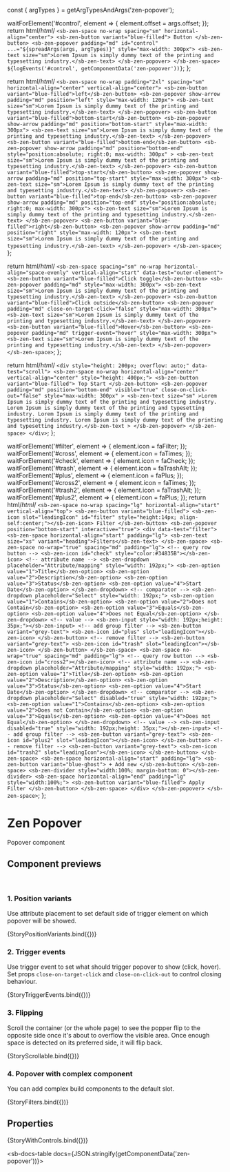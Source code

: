 const { argTypes } = getArgTypesAndArgs('zen-popover');

<Meta title="Containers/Popover" component="zen-popover" argTypes={argTypes} />

  waitForElement('#control', element => {
    element.offset = args.offset;
  });
  return html/*html*/ `
    <sb-zen-space no-wrap spacing="sm" horizontal-align="center">
      <sb-zen-button variant="blue-filled"> Button </sb-zen-button>
      <sb-zen-popover padding="md" id="control" ...="${spreadArgs(args, argTypes)}" style="max-width: 300px">
        <sb-zen-text size="sm">Lorem Ipsum is simply dummy text of the printing and typesetting industry.</sb-zen-text>
      </sb-zen-popover>
    </sb-zen-space>
    ${logEvents('#control', getComponentData('zen-popover'))}
  `;
};

  return html/*html*/ `
    <sb-zen-space no-wrap padding="2xl" spacing="sm" horizontal-align="center" vertical-align="center">
      <sb-zen-button variant="blue-filled">left</sb-zen-button>
      <sb-zen-popover show-arrow padding="md" position="left" style="max-width: 120px">
        <sb-zen-text size="sm">Lorem Ipsum is simply dummy text of the printing and typesetting industry.</sb-zen-text>
      </sb-zen-popover>
      <sb-zen-button variant="blue-filled">bottom-start</sb-zen-button>
      <sb-zen-popover show-arrow padding="md" position="bottom-start" style="max-width: 300px">
        <sb-zen-text size="sm">Lorem Ipsum is simply dummy text of the printing and typesetting industry.</sb-zen-text>
      </sb-zen-popover>
      <sb-zen-button variant="blue-filled">bottom-end</sb-zen-button>
      <sb-zen-popover
        show-arrow
        padding="md"
        position="bottom-end"
        style="position:absolute; right:0; max-width: 300px"
      >
        <sb-zen-text size="sm">Lorem Ipsum is simply dummy text of the printing and typesetting industry.</sb-zen-text>
      </sb-zen-popover>
      <sb-zen-button variant="blue-filled">top-start</sb-zen-button>
      <sb-zen-popover show-arrow padding="md" position="top-start" style="max-width: 300px">
        <sb-zen-text size="sm">Lorem Ipsum is simply dummy text of the printing and typesetting industry.</sb-zen-text>
      </sb-zen-popover>
      <sb-zen-button variant="blue-filled">top-end</sb-zen-button>
      <sb-zen-popover show-arrow padding="md" position="top-end" style="position:absolute; right:0; max-width: 300px">
        <sb-zen-text size="sm">Lorem Ipsum is simply dummy text of the printing and typesetting industry.</sb-zen-text>
      </sb-zen-popover>
      <sb-zen-button variant="blue-filled">right</sb-zen-button>
      <sb-zen-popover show-arrow padding="md" position="right" style="max-width: 120px">
        <sb-zen-text size="sm">Lorem Ipsum is simply dummy text of the printing and typesetting industry.</sb-zen-text>
      </sb-zen-popover>
    </sb-zen-space>
  `;
};

  return html/*html*/ `
    <sb-zen-space spacing="sm" no-wrap horizontal-align="space-evenly" vertical-align="start" data-test="outer-element">
      <sb-zen-button variant="blue-filled">Click toggle</sb-zen-button>
      <sb-zen-popover padding="md" style="max-width: 300px">
        <sb-zen-text size="sm">Lorem Ipsum is simply dummy text of the printing and typesetting industry.</sb-zen-text>
      </sb-zen-popover>
      <sb-zen-button variant="blue-filled">Click outside</sb-zen-button>
      <sb-zen-popover padding="md" close-on-target-click="false" style="max-width: 300px">
        <sb-zen-text size="sm">Lorem Ipsum is simply dummy text of the printing and typesetting industry.</sb-zen-text>
      </sb-zen-popover>
      <sb-zen-button variant="blue-filled">Hover</sb-zen-button>
      <sb-zen-popover padding="md" trigger-event="hover" style="max-width: 300px">
        <sb-zen-text size="sm">Lorem Ipsum is simply dummy text of the printing and typesetting industry.</sb-zen-text>
      </sb-zen-popover>
    </sb-zen-space>
  `;
};

  return html/*html*/ `
    <div style="height: 200px; overflow: auto;" data-test="scroll">
      <sb-zen-space no-wrap horizontal-align="center" vertical-align="center" style="height: 400px;">
        <sb-zen-button variant="blue-filled"> Top Start </sb-zen-button>
        <sb-zen-popover
          padding="md"
          position="bottom-end"
          visible="true"
          close-on-click-out="false"
          style="max-width: 300px"
        >
          <sb-zen-text size="sm"
            >Lorem Ipsum is simply dummy text of the printing and typesetting industry. Lorem Ipsum is simply dummy text
            of the printing and typesetting industry. Lorem Ipsum is simply dummy text of the printing and typesetting
            industry. Lorem Ipsum is simply dummy text of the printing and typesetting industry.</sb-zen-text
          >
        </sb-zen-popover>
      </sb-zen-space>
    </div>
  `;
};

  waitForElement('#filter', element => {
    element.icon = faFilter;
  });
  waitForElement('#cross', element => {
    element.icon = faTimes;
  });
  waitForElement('#check', element => {
    element.icon = faCheck;
  });
  waitForElement('#trash', element => {
    element.icon = faTrashAlt;
  });
  waitForElement('#plus', element => {
    element.icon = faPlus;
  });
  waitForElement('#cross2', element => {
    element.icon = faTimes;
  });
  waitForElement('#trash2', element => {
    element.icon = faTrashAlt;
  });
  waitForElement('#plus2', element => {
    element.icon = faPlus;
  });
  return html/*html*/ `
    <sb-zen-space no-wrap spacing="lg" horizontal-align="start" vertical-align="top">
      <sb-zen-button variant="blue-filled">
        <sb-zen-icon slot="leadingIcon" id="filter" style="height:14px; align-self:center;"></sb-zen-icon>
        Filter
      </sb-zen-button>
      <sb-zen-popover position="bottom-start" interactive="true">
        <div data-test="filter">
          <sb-zen-space horizontal-align="start" padding="lg">
            <sb-zen-text size="xs" variant="heading">Filters</sb-zen-text>
          </sb-zen-space>
          <sb-zen-space no-wrap="true" spacing="md" padding="lg">
            <!-- query row button -->
            <sb-zen-icon id="check" style="color:#34835B"></sb-zen-icon>
            <!-- attribute name -->
            <sb-zen-dropdown placeholder="Attribute/mapping" style="width: 192px;">
              <sb-zen-option value="1">Title</sb-zen-option>
              <sb-zen-option value="2">Description</sb-zen-option>
              <sb-zen-option value="3">Status</sb-zen-option>
              <sb-zen-option value="4">Start Date</sb-zen-option>
            </sb-zen-dropdown>
            <!-- comparator -->
            <sb-zen-dropdown placeholder="Select" style="width: 192px;">
              <sb-zen-option value="1">Contains</sb-zen-option>
              <sb-zen-option value="2">Does not Contain</sb-zen-option>
              <sb-zen-option value="3">Equals</sb-zen-option>
              <sb-zen-option value="4">Does not Equal</sb-zen-option>
            </sb-zen-dropdown>
            <!-- value -->
            <sb-zen-input style="width: 192px;height: 35px;"></sb-zen-input>
            <!-- add group filter -->
            <sb-zen-button variant="grey-text">
              <sb-zen-icon id="plus" slot="leadingIcon"></sb-zen-icon>
            </sb-zen-button>
            <!-- remove filter -->
            <sb-zen-button variant="grey-text">
              <sb-zen-icon id="trash" slot="leadingIcon"></sb-zen-icon>
            </sb-zen-button>
          </sb-zen-space>
          <sb-zen-space no-wrap="true" spacing="md" padding="lg">
            <!-- query row button -->
            <sb-zen-icon id="cross2"></sb-zen-icon>
            <!-- attribute name -->
            <sb-zen-dropdown placeholder="Attribute/mapping" style="width: 192px;">
              <sb-zen-option value="1">Title</sb-zen-option>
              <sb-zen-option value="2">Description</sb-zen-option>
              <sb-zen-option value="3">Status</sb-zen-option>
              <sb-zen-option value="4">Start Date</sb-zen-option>
            </sb-zen-dropdown>
            <!-- comparator -->
            <sb-zen-dropdown placeholder="Select" disabled="true" style="width: 192px;">
              <sb-zen-option value="1">Contains</sb-zen-option>
              <sb-zen-option value="2">Does not Contain</sb-zen-option>
              <sb-zen-option value="3">Equals</sb-zen-option>
              <sb-zen-option value="4">Does not Equal</sb-zen-option>
            </sb-zen-dropdown>
            <!-- value -->
            <sb-zen-input disabled="true" style="width: 192px;height: 35px;"></sb-zen-input>
            <!-- add group filter -->
            <sb-zen-button variant="grey-text">
              <sb-zen-icon id="plus2" slot="leadingIcon"></sb-zen-icon>
            </sb-zen-button>
            <!-- remove filter -->
            <sb-zen-button variant="grey-text">
              <sb-zen-icon id="trash2" slot="leadingIcon"></sb-zen-icon>
            </sb-zen-button>
          </sb-zen-space>
          <sb-zen-space horizontal-align="start" padding="lg">
            <sb-zen-button variant="blue-ghost"> + Add new </sb-zen-button>
          </sb-zen-space>
          <sb-zen-divider style="width:100%; margin-bottom: 0"></sb-zen-divider>
          <sb-zen-space horizontal-align="end" padding="lg" style="width:100%;">
            <sb-zen-button variant="blue-filled"> Apply Filter </sb-zen-button>
          </sb-zen-space>
        </div>
      </sb-zen-popover>
    </sb-zen-space>
  `;
};

# Zen Popover

Popover component

## Component previews

<br />

### 1. Position variants

Use attribute placement to set default side of trigger element on which popover will be showed.

<Canvas>
  <Story name="StoryPositionVariants">{StoryPositionVariants.bind({})}</Story>
</Canvas>

### 2. Trigger events

Use trigger event to set what should trigger popover to show (click, hover).
Set props `close-on-target-click` and `close-on-click-out` to control closing behaviour.

<Canvas>
  <Story name="StoryTriggerEvents">{StoryTriggerEvents.bind({})}</Story>
</Canvas>

### 3. Flipping

Scroll the container (or the whole page) to see the popper flip to the opposite side once it's about to overflow the visible area. Once enough space is detected on its preferred side, it will flip back.

<Canvas>
  <Story name="StoryScrollable">{StoryScrollable.bind({})}</Story>
</Canvas>

### 4. Popover with complex component

You can add complex build components to the default slot.

<Canvas>
  <Story name="StoryFilters">{StoryFilters.bind({})}</Story>
</Canvas>

## Properties

<Canvas>
  <Story
    name="default"
    args={{
      ...getDefaultArgs(argTypes),
      position: 'bottom-start',
      offset: { x: 0, y: 8 },
    }}
  >
    {StoryWithControls.bind({})}
  </Story>
</Canvas>

<ArgsTable story="default" />

<sb-docs-table docs={JSON.stringify(getComponentData('zen-popover'))}></sb-docs-table>
